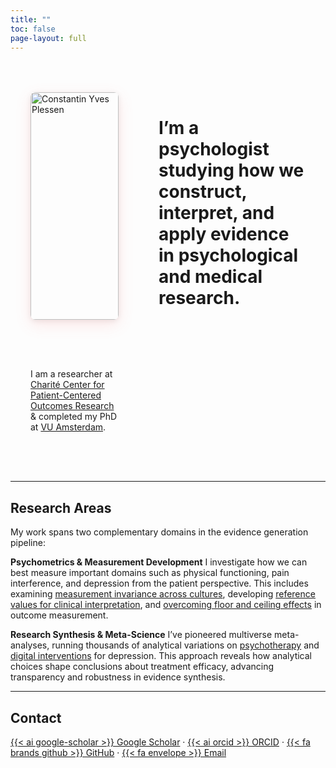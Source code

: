 ```yaml
---
title: ""
toc: false
page-layout: full
---
```


<div style="display: grid; grid-template-columns: 1.2fr 2fr; gap: 4rem; align-items: center; max-width: 1200px; margin: 4rem auto; padding: 0 2rem;">

<!-- Left column: Image -->
<div>
  <img src="plessen_portrait.jpg" alt="Constantin Yves Plessen" style="width: 100%; border-radius: 8px; box-shadow: 0 8px 24px rgba(255, 107, 107, 0.15), 0 2px 8px rgba(0, 0, 0, 0.08); transition: transform 0.3s ease, box-shadow 0.3s ease;" onmouseover="this.style.transform='scale(1.02) rotate(0.5deg)'; this.style.boxShadow='0 12px 32px rgba(255, 107, 107, 0.25), 0 4px 12px rgba(0, 0, 0, 0.12)';" onmouseout="this.style.transform='scale(1) rotate(0deg)'; this.style.boxShadow='0 8px 24px rgba(255, 107, 107, 0.15), 0 2px 8px rgba(0, 0, 0, 0.08)';">
</div>

<!-- Right column: Content -->
<div>

# I'm a psychologist studying how we construct, interpret, and apply evidence in psychological and medical research.

I am a researcher at [Charité Center for Patient-Centered Outcomes Research](https://cpcor.charite.de/en/) & completed my PhD at [VU Amsterdam](https://research.vu.nl/en/persons/constantin-yves-plessen).

</div>

</div>

---

## Research Areas

My work spans two complementary domains in the evidence generation pipeline:

**Psychometrics & Measurement Development**
I investigate how we can best measure important domains such as physical functioning, pain interference, and depression from the patient perspective. This includes examining [measurement invariance across cultures](https://doi.org/10.1007/s11136-024-03866-y), developing [reference values for clinical interpretation](https://doi.org/10.1097/CORR.0000000000002798), and [overcoming floor and ceiling effects](https://doi.org/10.1302/2046-3758.1210.BJR-2022-0457.R1) in outcome measurement.

**Research Synthesis & Meta-Science**
I've pioneered multiverse meta-analyses, running thousands of analytical variations on [psychotherapy](https://doi.org/10.1136/bmjment-2022-300626) and [digital interventions](https://doi.org/10.1016/j.jad.2024.10.018) for depression. This approach reveals how analytical choices shape conclusions about treatment efficacy, advancing transparency and robustness in evidence synthesis.

---

## Contact

[{{< ai google-scholar >}} Google Scholar](https://scholar.google.com/citations?user=_MGIK9oAAAAJ) · [{{< ai orcid >}} ORCID](https://orcid.org/0000-0002-4907-3505) · [{{< fa brands github >}} GitHub](https://github.com/cyplessen) · [{{< fa envelope >}} Email](mailto:yves.plessen@gmail.com)
